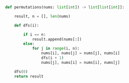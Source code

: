 ```python meta="source=problems/46-permutations/solution.py"
def permutations(nums: list[int]) -> list[list[int]]:

    result, n = [], len(nums)

    def dfs(i):

        if i == n:
            result.append(nums[:])
        else:
            for j in range(i, n):
                nums[i], nums[j] = nums[j], nums[i]
                dfs(i + 1)
                nums[j], nums[i] = nums[i], nums[j]

    dfs(0)
    return result
```